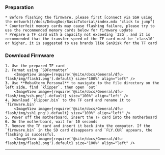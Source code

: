 

### Preparation

    * Before flashing the firmware, please first [connect via SSH using the network](/docs/DebugDoc/BasicTutorial/index.mdx "click to jump")
    * Counterfeit memory cards may cause flashing failure, please try to use the recommended memory cards below for firmware update
    * Prepare a TF card with a capacity not exceeding `32G`, and it is recommended that the transfer speed of the TF card must be `class10` or higher, it is suggested to use brands like SanDisk for the TF card

### Download Firmware

    1. Use the prepared TF card
    2. Format using `SDFormatter`
        <ImageView image={require('@site/docs/General/dfu-flash/img/flash1.png').default} size="100%" align="left" />
    3. Use **MobaXterm_Personal** to navigate to the file directory on the left side, find `klipper`, then open `out`
        <ImageView image={require('@site/docs/General/dfu-flash/img/ssh.png').default} size="100%" align="left" />
    4. Download `klipper.bin` to the TF card and rename it to `firmware.bin`
        <ImageView image={require('@site/docs/General/dfu-flash/img/ssh1.png').default} size="100%" align="left" />
    5. Power off the motherboard, insert the TF card into the motherboard
    6. On the motherboard, wait for 10 seconds
    7. Remove the TF card and insert it back into the computer. If the `firmware.bin` in the SD card disappears and `FLY.CUR` appears, the flashing is successful.
        <ImageView image={require('@site/docs/General/dfu-flash/img/flash2.png').default} size="100%" align="left" />

---